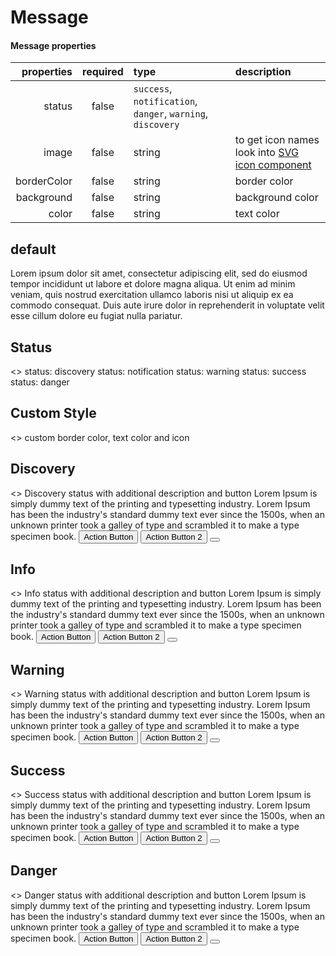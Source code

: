 
<Meta title="Components/Message" component={Message} />

# Message

#### Message properties

|  properties | required | type                                                                                                               | description                                                                                       |
| ----------: | :------: | :----------------------------------------------------------------------------------------------------------------- | :------------------------------------------------------------------------------------------------ |
|      status |  false   | <code>success</code>, <code>notification</code>, <code>danger</code>, <code>warning</code>, <code>discovery</code> |                                                                                                   |
|       image |  false   | string                                                                                                             | to get icon names look into <a href="?path=/docs/components-svgicon--size">SVG icon component</a> |
| borderColor |  false   | string                                                                                                             | border color                                                                                      |
|  background |  false   | string                                                                                                             | background color                                                                                  |
|       color |  false   | string                                                                                                             | text color                                                                                        |

## default

<Canvas>
  <Story name="default">
    <Message>
      Lorem ipsum dolor sit amet, consectetur adipiscing elit, sed do eiusmod
      tempor incididunt ut labore et dolore magna aliqua. Ut enim ad minim
      veniam, quis nostrud exercitation ullamco laboris nisi ut aliquip ex ea
      commodo consequat. Duis aute irure dolor in reprehenderit in voluptate
      velit esse cillum dolore eu fugiat nulla pariatur.
    </Message>
  </Story>
</Canvas>

## Status

<Canvas>
  <Story name="status">
    <>
      <Message status="discovery" image="help">
        status: discovery
      </Message>
      <Spacer height="1rem" />
      <Message status="notification" image="info">
        status: notification
      </Message>
      <Spacer height="1rem" />
      <Message status="warning" image="warning">
        status: warning
      </Message>
      <Spacer height="1rem" />
      <Message status="success" image="success">
        status: success
      </Message>
      <Spacer height="1rem" />
      <Message status="danger" image="danger">
        status: danger
      </Message>
    </>
  </Story>
</Canvas>

## Custom Style

<Canvas>
  <Story name="custom">
    <>
      <Message
        color={theme.color.support.purple}
        borderColor={theme.color.support.purple}
        image="target"
      >
        custom border color, text color and icon
      </Message>
    </>
  </Story>
</Canvas>

## Discovery

<Canvas>
  <Story name="Discovery">
    <>
      <Message status="discovery" image="help">
        <FlexContainer direction={"column"} alignItems={"start"}>
          <Text
            weight={"medium"}
            color={"theme.color.text.success"}
            mb={theme.spacing.spacing00}
          >
            Discovery status with additional description and button
          </Text>
          <Text
            mt={theme.spacing.spacing02}
            mb={theme.spacing.spacing00}
            color={theme.color.text.text02}
          >
            Lorem Ipsum is simply dummy text of the printing and typesetting
            industry. Lorem Ipsum has been the industry's standard dummy text
            ever since the 1500s, when an unknown printer took a galley of type
            and scrambled it to make a type specimen book.
          </Text>
          <FlexContainer>
            <Button size={"md"} mt={theme.spacing.spacing04}>
              Action Button
            </Button>
            <Button
              size={"md"}
              mt={theme.spacing.spacing04}
              ml={theme.spacing.spacing04}
            >
              Action Button 2
            </Button>
          </FlexContainer>
        </FlexContainer>
        <Button size={"sm"} severity={"low"} icon="close"></Button>
      </Message>
    </>
  </Story>
</Canvas>

## Info

<Canvas>
  <Story name="Notification">
    <>
      <Message status="notification" image="info">
        <FlexContainer direction={"column"} alignItems={"start"}>
          <Text
            weight={"medium"}
            color={"theme.color.text.success"}
            mb={theme.spacing.spacing00}
          >
            Info status with additional description and button
          </Text>
          <Text
            mt={theme.spacing.spacing02}
            mb={theme.spacing.spacing00}
            color={theme.color.text.text02}
          >
            Lorem Ipsum is simply dummy text of the printing and typesetting
            industry. Lorem Ipsum has been the industry's standard dummy text
            ever since the 1500s, when an unknown printer took a galley of type
            and scrambled it to make a type specimen book.
          </Text>
          <FlexContainer>
            <Button
              size={"md"}
              mt={theme.spacing.spacing04}
              color="notification"
            >
              Action Button
            </Button>
            <Button
              size={"md"}
              mt={theme.spacing.spacing04}
              ml={theme.spacing.spacing04}
              color="notification"
            >
              Action Button 2
            </Button>
          </FlexContainer>
        </FlexContainer>
        <Button size={"sm"} severity={"low"} icon="close"></Button>
      </Message>
    </>
  </Story>
</Canvas>

## Warning

<Canvas>
  <Story name="Warning">
    <>
      <Message status="warning" image="warning">
        <FlexContainer direction={"column"} alignItems={"start"}>
          <Text
            weight={"medium"}
            color={"theme.color.text.success"}
            mb={theme.spacing.spacing00}
          >
            Warning status with additional description and button
          </Text>
          <Text
            mt={theme.spacing.spacing02}
            mb={theme.spacing.spacing00}
            color={theme.color.text.text02}
          >
            Lorem Ipsum is simply dummy text of the printing and typesetting
            industry. Lorem Ipsum has been the industry's standard dummy text
            ever since the 1500s, when an unknown printer took a galley of type
            and scrambled it to make a type specimen book.
          </Text>
          <FlexContainer>
            <Button size={"md"} mt={theme.spacing.spacing04} color="warning">
              Action Button
            </Button>
            <Button
              size={"md"}
              mt={theme.spacing.spacing04}
              ml={theme.spacing.spacing04}
              color="warning"
            >
              Action Button 2
            </Button>
          </FlexContainer>
        </FlexContainer>
        <Button size={"sm"} severity={"low"} icon="close"></Button>
      </Message>
    </>
  </Story>
</Canvas>

## Success

<Canvas>
  <Story name="Success">
    <>
      <Message status="success" image="success">
        <FlexContainer direction={"column"} alignItems={"start"}>
          <Text
            weight={"medium"}
            color={"theme.color.text.success"}
            mb={theme.spacing.spacing00}
          >
            Success status with additional description and button
          </Text>
          <Text
            mt={theme.spacing.spacing02}
            mb={theme.spacing.spacing00}
            color={theme.color.text.text02}
          >
            Lorem Ipsum is simply dummy text of the printing and typesetting
            industry. Lorem Ipsum has been the industry's standard dummy text
            ever since the 1500s, when an unknown printer took a galley of type
            and scrambled it to make a type specimen book.
          </Text>
          <FlexContainer>
            <Button size={"md"} mt={theme.spacing.spacing04} color="success">
              Action Button
            </Button>
            <Button
              size={"md"}
              mt={theme.spacing.spacing04}
              ml={theme.spacing.spacing04}
              color="success"
            >
              Action Button 2
            </Button>
          </FlexContainer>
        </FlexContainer>
        <Button size={"sm"} severity={"low"} icon="close"></Button>
      </Message>
    </>
  </Story>
</Canvas>

## Danger

<Canvas>
  <Story name="Danger">
    <>
      <Message status="danger" image="danger">
        <FlexContainer direction={"column"} alignItems={"start"}>
          <Text
            weight={"medium"}
            color={"theme.color.text.success"}
            mb={theme.spacing.spacing00}
          >
            Danger status with additional description and button
          </Text>
          <Text
            mt={theme.spacing.spacing02}
            mb={theme.spacing.spacing00}
            color={theme.color.text.text02}
          >
            Lorem Ipsum is simply dummy text of the printing and typesetting
            industry. Lorem Ipsum has been the industry's standard dummy text
            ever since the 1500s, when an unknown printer took a galley of type
            and scrambled it to make a type specimen book.
          </Text>
          <FlexContainer>
            <Button size={"md"} mt={theme.spacing.spacing04} color="danger">
              Action Button
            </Button>
            <Button
              size={"md"}
              mt={theme.spacing.spacing04}
              ml={theme.spacing.spacing04}
              color="danger"
            >
              Action Button 2
            </Button>
          </FlexContainer>
        </FlexContainer>
        <Button size={"sm"} severity={"low"} icon="close"></Button>
      </Message>
    </>
  </Story>
</Canvas>

